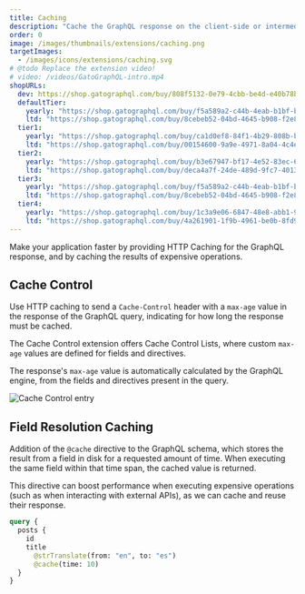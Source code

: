 ```yaml
---
title: Caching
description: "Cache the GraphQL response on the client-side or intermediate stages between client and server (such as a CDN) via standard HTTP caching."
order: 0
image: /images/thumbnails/extensions/caching.png
targetImages:
  - /images/icons/extensions/caching.svg
# @todo Replace the extension video!
# video: /videos/GatoGraphQL-intro.mp4
shopURLs:
  dev: https://shop.gatographql.com/buy/808f5132-0e79-4cbb-be4d-e40b78b5b99e
  defaultTier:
    yearly: "https://shop.gatographql.com/buy/f5a589a2-c44b-4eab-b1bf-bd168f7c3058"
    ltd: "https://shop.gatographql.com/buy/8cebeb52-04bd-4645-b908-f2e8188d8d5d"
  tier1:
    yearly: "https://shop.gatographql.com/buy/ca1d0ef8-84f1-4b29-808b-b2bd4fb27acf"
    ltd: "https://shop.gatographql.com/buy/00154600-9a9e-4971-8a04-4c4e6c543ca9"
  tier2:
    yearly: "https://shop.gatographql.com/buy/b3e67947-bf17-4e52-83ec-6e89d68130d1"
    ltd: "https://shop.gatographql.com/buy/deca4a7f-24de-489d-9fc7-40137d44be49"
  tier3:
    yearly: "https://shop.gatographql.com/buy/f5a589a2-c44b-4eab-b1bf-bd168f7c3058"
    ltd: "https://shop.gatographql.com/buy/8cebeb52-04bd-4645-b908-f2e8188d8d5d"
  tier4:
    yearly: "https://shop.gatographql.com/buy/1c3a9e06-6847-48e8-abb1-968d75773978"
    ltd: "https://shop.gatographql.com/buy/4a261901-1f9b-4961-be0b-8fd9e1645d2a"
---
```


Make your application faster by providing HTTP Caching for the GraphQL response, and by caching the results of expensive operations.

## Cache Control

Use HTTP caching to send a `Cache-Control` header with a `max-age` value in the response of the GraphQL query, indicating for how long the response must be cached.

The Cache Control extension offers Cache Control Lists, where custom `max-age` values are defined for fields and directives.

The response's `max-age` value is automatically calculated by the GraphQL engine, from the fields and directives present in the query.

![Cache Control entry](/assets/extensions/upstream-pro/cache-control-entry.png "Cache Control entry")

## Field Resolution Caching

Addition of the `@cache` directive to the GraphQL schema, which stores the result from a field in disk for a requested amount of time. When executing the same field within that time span, the cached value is returned.

This directive can boost performance when executing expensive operations (such as when interacting with external APIs), as we can cache and reuse their response.

```graphql
query {
  posts {
    id
    title
      @strTranslate(from: "en", to: "es")
      @cache(time: 10)
  }
}
```
